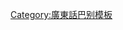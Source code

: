 {{User language-3|zh-hkgd|呢條巴打都識得幾多'''[[:Category:Zh-hkgd-3 使用者|高登語]]，'''可以講到'''[[:Category:Zh-hkgd 使用者|洗皮同借力]]'''ge意思，亦都掌握到點樣走Jer數同埋冇丁丁點hi人。|廣東話|14|9}}<noinclude>
[[Category:廣東話巴别模板]]
</noinclude>